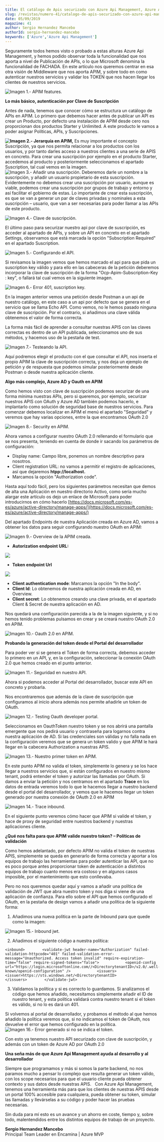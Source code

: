 ```yaml
---
title: El catálogo de Apis securizado con Azure Api Management, Azure AD y Oauth en tu APIM. Azure API Management como Middelware de tus servicios
slug: /revistas/numero-41/catalogo-de-apis-securizado-con-azure-api-management-azure-ad-y-oauth-en-tu-apim-azure-api-management-como-middelware-de-tus-servicios
date: 05/09/2019
magazine: 41
author: Sergio Hernandez Mancebo
authorId: sergio-hernandez-mancebo
keywords: ['Azure','Azure Api Management']
---
```






​Seguramente todos hemos visto o probado a estas alturas Azure Api Management, y hemos podido observar toda la funcionalidad que nos aporta a nivel de Publicación de APIs, o lo que Microsoft denomina la funcionalidad de FACHADA. En este artículo nos queremos centrar en esa otra visión de Middleware que nos aporta APIM, y sobre todo en como autenticar nuestros servicios y validar los TOKEN que nos hacen llegar los clientes de nuestros servicios.

![Imagen 1.- APIM features.](../../../images/numero41/catalogo-de-apis-securizado-con-azure-api-management-azure-ad-y-oauth-en-tu-apim-azure-api-management-como-middelware-de-tus-servicios/image1.png)

**Lo más básico, autenticación por Clave de Suscripción**

Antes de nada, tenemos que conocer cómo se estructura un catálogo de APIs en APIM. Lo primero que debemos hacer antes de publicar un API es crear un Producto, por defecto una instalación de APIM desde cero nos proporcionan dos productos Starter y Unlimited. A este producto le vamos a poder asignar Políticas, APIs, y Suscripciones.

**![Imagen 2.- Jerarquía en APIM,](../../../images/numero41/catalogo-de-apis-securizado-con-azure-api-management-azure-ad-y-oauth-en-tu-apim-azure-api-management-como-middelware-de-tus-servicios/image2.png)**
Es muy importante el concepto Suscripción, ya que nos permita relacionar a los productos con los usuarios, y por tanto darles acceso a nuestros clientes a una serie de APIS en concreto. Para crear una suscripción por ejemplo en el producto Starter, accedemos al producto y posteriormente seleccionamos el apartado Suscription, tal cual vemos en la imagen.
![Imagen 3.- Añadir una suscripción.](../../../images/numero41/catalogo-de-apis-securizado-con-azure-api-management-azure-ad-y-oauth-en-tu-apim-azure-api-management-como-middelware-de-tus-servicios/image3.png)
Deberemos darle un nombre a la suscripción, y añadir un usuario propietario de esta suscripción. Evidentemente no debemos crear una suscripción por usuario, aunque es viable, podemos crear una suscripción por grupos de trabajo y entorno y así facilitar el gobierno de estas. Lo importante de crear esta suscripción, es que se van a generar un par de claves privadas y nominales a esta suscripción – usuario, que van a ser necesarias para poder llamar a las APIs de este producto.​

![Imagen 4.- Clave de suscripción.](../../../images/numero41/catalogo-de-apis-securizado-con-azure-api-management-azure-ad-y-oauth-en-tu-apim-azure-api-management-como-middelware-de-tus-servicios/image4.png)

El último paso para securizar nuestro api por clave de suscripción, es acceder al apartado de APIs, y sobre un API en concreto en el apartado Settings, observamos que está marcada la opción "Subscription Required" en el apartado Suscription.

![Imagen 5.- Configurando el API.](../../../images/numero41/catalogo-de-apis-securizado-con-azure-api-management-azure-ad-y-oauth-en-tu-apim-azure-api-management-como-middelware-de-tus-servicios/image5.png)

Si revisamos la imagen vemos que hemos marcado el api para que pida un suscription key válido y para ello en las cabeceras de la petición deberemos incorporar la clave de suscripción de la forma "Ocp-Apim-Subscription-Key : key", o fallará tal cual vemos en la siguiente imagen.

![Imagen 6.- Error 401, suscription key.](../../../images/numero41/catalogo-de-apis-securizado-con-azure-api-management-azure-ad-y-oauth-en-tu-apim-azure-api-management-como-middelware-de-tus-servicios/image6.png)

En la imagen anterior vemos una petición desde Postman a un api de nuestro catálogo, en este caso a un api por defecto que se genera en el servicio que se llama Echo API. Como vemos, no le hemos pasado ninguna clave de suscripción. Por el contrario, si añadimos una clave válida obtenemos el valor de forma correcta.

La forma más fácil de aprender a consultar nuestras APIS con las claves correctas es dentro de un API publicada, seleccionamos uno de sus métodos, y hacemos uso de la pestaña de test.

![Imagen 7.- Testeando la API.](../../../images/numero41/catalogo-de-apis-securizado-con-azure-api-management-azure-ad-y-oauth-en-tu-apim-azure-api-management-como-middelware-de-tus-servicios/image7.png)

Aquí podremos elegir el producto con el que consultar el API, nos inserta el propio APIM la clave de suscripción correcta, y nos deja un ejemplo de petición y de respuesta que podemos simular posteriormente desde Postman o desde nuestra aplicación cliente.



**Algo más complejo, Azure AD y Oauth en APIM**

Como hemos visto con clave de suscripción podemos securizar de una forma mínima nuestras APIs, pero si queremos, por ejemplo, securizar nuestros APIS con OAuth y Azure AD también podemos hacerlo, e implantarlo como solución de seguridad base de nuestros servicios. Para comenzar debemos localizar en APIM el menú el apartado "Seguridad" y veremos que hay varias opciones, entre la que encontramos OAuth 2.0

![Imagen 8.- Security en APIM.](../../../images/numero41/catalogo-de-apis-securizado-con-azure-api-management-azure-ad-y-oauth-en-tu-apim-azure-api-management-como-middelware-de-tus-servicios/image8.png)

Ahora vamos a configurar nuestro OAuth 2.0 rellenando el formulario que se nos presenta, teniendo en cuenta de donde ir sacando los parámetros de configuración:

- Display name: Campo libre, ponemos un nombre descriptivo para nosotros.
- Client registration URL: no vamos a permitir el registro de aplicaciones, así que dejaremos **htpp://localhost.**
- Marcamos la opción "Authorization code".


Hasta aquí todo fácil, pero los siguientes parámetros necesitan que demos de alta una Aplicación en nuestro directorio Activo, como sería mucho alargar este artículo os dejo un enlace de Microsoft para poder introducirnos en cómo hacerlo [https://docs.microsoft.com/es-es/azure/active-directory/manage-apps/](https://docs.microsoft.com/es-es/azure/active-directory/manage-apps/)

Del apartado Endpoints de nuestra Aplicación creada en Azure AD, vamos a obtener los datos para seguir configurando nuestro OAuth en APIM:

![Imagen 9.- Overview de la APIM creada.](../../../images/numero41/catalogo-de-apis-securizado-con-azure-api-management-azure-ad-y-oauth-en-tu-apim-azure-api-management-como-middelware-de-tus-servicios/image9.png)

- **Autorization endpoint URL:​**


**![](../../../images/numero41/catalogo-de-apis-securizado-con-azure-api-management-azure-ad-y-oauth-en-tu-apim-azure-api-management-como-middelware-de-tus-servicios/image10.png)**

- **Token endpoint Url**


**![](../../../images/numero41/catalogo-de-apis-securizado-con-azure-api-management-azure-ad-y-oauth-en-tu-apim-azure-api-management-como-middelware-de-tus-servicios/image11.png)**

- **Client authentication mode**: Marcamos la opción "In the body".
- **Client Id**: Lo obtenemos de nuestra aplicación creada en AD, en Overview.
- **Client secret**: Lo obtenemos creando una clave privada, en el apartado Client & Secret de nuestra aplicación en AD.


Nos quedará una configuración parecida a la de la imagen siguiente, y si no hemos tenido problemas pulsamos en crear y se creará nuestro OAuth 2.0 en APIM.

![Imagen 10.- Oauth 2.0 en APIM.](../../../images/numero41/catalogo-de-apis-securizado-con-azure-api-management-azure-ad-y-oauth-en-tu-apim-azure-api-management-como-middelware-de-tus-servicios/image12.png)

**Probando la generación del token desde el Portal del desarrollador**

Para poder ver si se genera el Token de forma correcta, debemos acceder lo primero en un API, y, en la configuración, seleccionar la conexión OAuth 2.0 que hemos creado en el punto anterior.

![Imagen 11.- Seguridad en nuestro API.](../../../images/numero41/catalogo-de-apis-securizado-con-azure-api-management-azure-ad-y-oauth-en-tu-apim-azure-api-management-como-middelware-de-tus-servicios/image13.png)

Ahora si podemos acceder al Portal del desarrollador, buscar este API en concreto y probarla.

Nos encontraremos que además de la clave de suscripción que configuramos al inicio ahora además nos permite añadirle un token de OAuth.

![Imagen 12.- Testing Oauth developer portal.](../../../images/numero41/catalogo-de-apis-securizado-con-azure-api-management-azure-ad-y-oauth-en-tu-apim-azure-api-management-como-middelware-de-tus-servicios/image14.png)

Seleccionamos en OauthToken nuestro token y se nos abrirá una pantalla emergente que nos pedirá usuario y contraseña para logarnos contra nuestra aplicación de AD. Si las credenciales son válidas y no falla nada en la configuración veremos que se genera un token valido y que APIM le hará llegar en la cabecera Authorization a nuestras APIS.

![Imagen 13.- Nuestro primer token en APIM.](../../../images/numero41/catalogo-de-apis-securizado-con-azure-api-management-azure-ad-y-oauth-en-tu-apim-azure-api-management-como-middelware-de-tus-servicios/image15.png)

En este punto APIM no valida el token, simplemente lo genera y se los hace llegar a nuestros servicios que, si están configurados en nuestro mismo tenant, podrá entender el token y autorizar las llamadas por OAuth. Si damos a enviar la petición y nos centramos en el apartado **Trace** en los datos de entrada veremos todo lo que le hacemos llegar a nuestro backend desde el portal del desarrollador, y vemos que le hacemos llegar un token generado por nuestra conexión de OAuth 2.0 en APIM

![Imagen 14.- Trace inbound.](../../../images/numero41/catalogo-de-apis-securizado-con-azure-api-management-azure-ad-y-oauth-en-tu-apim-azure-api-management-como-middelware-de-tus-servicios/image16.png)

En el siguiente punto veremos cómo hacer que APIM si valide el token, y hace de proxy de seguridad entre nuestros backend y nuestras aplicaciones cliente.

**¿Qué nos falta para que APIM valide nuestro token? – Políticas de validación**

Como hemos adelantado, por defecto APIM no valida el token de nuestras APIS, simplemente se queda en generarlo de forma correcta y aportar a los equipos de trabajo las herramientas para poder autenticar las API, que no es poco porque antes proporcionar token de autenticación a distintos equipos de trabajo cuanto menos era costoso y en algunos casos imposible, por el mantenimiento que esto conllevaba.

Pero no nos queremos quedar aquí y vamos a añadir una política de validación de JWT que abra nuestro token y nos diga si viene de una aplicación de confianza. Para ello sobre el API que hemos configurado el OAuth, en la pestaña de design vamos a añadir una política de la siguiente forma:

1. Añadimos una nueva política en la parte de Inbound para que quede como la imagen:

![Imagen 15.- Inbound jwt.](../../../images/numero41/catalogo-de-apis-securizado-con-azure-api-management-azure-ad-y-oauth-en-tu-apim-azure-api-management-como-middelware-de-tus-servicios/image17.png)

2. Añadimos el siguiente código a nuestra política:​

```
<inbound>        <validate-jwt header-name="Authorization" failed-validation-httpcode="401" failed-validation-error-message="Unauthorized. Access token invalid" require-expiration-time="false" require-signed-tokens="false">            <openid-config url="https://login.microsoftonline.com//<DirectorytenantID>/v2.0/.well-known/openid-configuration" />            <issuers>                <issuer>https://sts.windows.net/<DirectorytenantID>            </issuers>        </validate-jwt>​
```

3. Validamos la política y si es correcto lo guardamos. Si analizamos el código que hemos añadido, necesitamos simplemente añadir el ID de nuestro tenant, y esta política validará contra nuestro tenant si el token es válido, si no lo es dará un 401.

Si volvemos al portal de desarrollador, y probamos el método al que hemos añadido la política veremos que, si no indicamos el token de OAuth, nos devuelve el error que hemos configurado en la política.
![Imagen 16.- Error generado si no se indica el token.](../../../images/numero41/catalogo-de-apis-securizado-con-azure-api-management-azure-ad-y-oauth-en-tu-apim-azure-api-management-como-middelware-de-tus-servicios/image18.png)

Con esto ya tenemos nuestro API securizado con clave de suscripción, y además con un token de Azure AD por OAuth 2.0

**Una seña más de que Azure Api Management ayuda al desarrollo y al desarrollador**

Siempre que programamos y más si somos la parte backend, no nos paramos mucho a pensar lo complejo que resulta generar un token válido, con los scope necesarios para que el usuario cliente pueda obtener contexto y sus datos desde nuestras APIS.  
 Con Azure Api Management, tenemos una herramienta más para que los clientes de nuestras APIS desde un portal 100% accesible para cualquiera, pueda obtener su token, simular las llamadas y llevárselas a su código y poder hacer las pruebas necesarias.

Sin duda para mí esto es un avance y un ahorro en coste, tiempo y, sobre todo, malentendidos entre los distintos equipos de trabajo de un proyecto.



**Sergio Hernandez Mancebo** <br />
Principal Team Leader en Encamina | Azure MVP